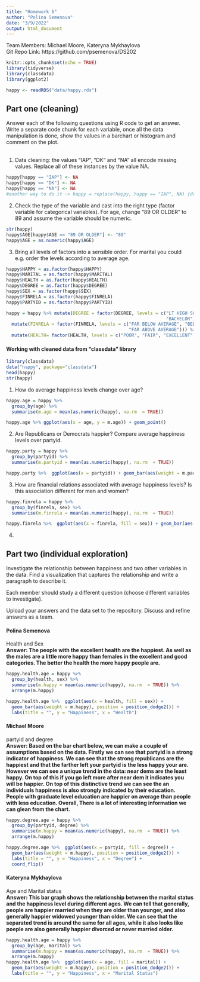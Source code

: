 ```yaml
---
title: "Homework 6"
author: "Polina Semenova"
date: "3/9/2022"
output: html_document
---
```


Team Members: Michael Moore, Kateryna Mykhaylova <br>
Git Repo Link: https://github.com/psemenova/DS202 <br>

```r
knitr::opts_chunk$set(echo = TRUE)
library(tidyverse)
library(classdata)
library(ggplot2)
```

```r
happy <- readRDS("data/happy.rds")
```

## Part one (cleaning)
Answer each of the following questions using R code to get an answer. Write a separate code chunk for each variable, once all the data manipulation is done, show the values in a barchart or histogram and comment on the plot.<br> <br>


1. Data cleaning: the values “IAP”, “DK” and “NA” all encode missing values. Replace all of these instances by the value NA. <br>
```r
happy[happy == "IAP"] <- NA
happy[happy == "DK"] <- NA
happy[happy == "NA"] <- NA
#another way to do it -> happy = replace(happy, happy == "IAP", NA) {do for each one}
```

2. Check the type of the variable and cast into the right type (factor variable for categorical variables). For age, change “89 OR OLDER” to 89 and assume the variable should be numeric. <br>
```r
str(happy)
happy$AGE[happy$AGE == "89 OR OLDER"] <- "89"
happy$AGE = as.numeric(happy$AGE)
```

3. Bring all levels of factors into a sensible order. For marital you could e.g. order the levels according to average age. <br>
```r
happy$HAPPY = as.factor(happy$HAPPY) 
happy$MARITAL = as.factor(happy$MARITAL)
happy$HEALTH = as.factor(happy$HEALTH)
happy$DEGREE = as.factor(happy$DEGREE)
happy$SEX = as.factor(happy$SEX)
happy$FINRELA = as.factor(happy$FINRELA)
happy$PARTYID = as.factor(happy$PARTYID)

happy = happy %>% mutate(DEGREE = factor(DEGREE, levels = c("LT HIGH SCHOOL","HIGH SCHOOL", "JUNIOR COLLEGE", "GRADUATE", 
                                                            "BACHELOR"))) %>% 
  mutate(FINRELA = factor(FINRELA, levels = c("FAR BELOW AVERAGE", "BELOW AVERAGE", "AVERAGE", "ABOVE AVERAGE", 
                                              "FAR ABOVE AVERAGE"))) %>%
  mutate(HEALTH= factor(HEALTH, levels = c("POOR", "FAIR", "EXCELLENT", "GOOD")))

```

#### Working with cleaned data from "classdata" library

```r
library(classdata)
data("happy", package="classdata")
head(happy)
str(happy)
```


1. How do average happiness levels change over age? <br>
```r
happy.age = happy %>%
  group_by(age) %>% 
  summarise(m.age = mean(as.numeric(happy), na.rm  = TRUE))

happy.age %>% ggplot(aes(x = age, y = m.age)) + geom_point()
```

2. Are Republicans or Democrats happier? Compare average happiness levels over partyid.<br>
```r
happy.party = happy %>%
  group_by(partyid) %>%
  summarise(m.partyid = mean(as.numeric(happy), na.rm  = TRUE))

happy.party %>%  ggplot(aes(x = partyid)) + geom_bar(aes(weight = m.partyid))
```

3. How are financial relations associated with average happiness levels? Is this association different for men and women? <br>
```r
happy.finrela = happy %>%
  group_by(finrela, sex) %>%
  summarise(m.finrela = mean(as.numeric(happy), na.rm  = TRUE))

happy.finrela %>%  ggplot(aes(x = finrela, fill = sex)) + geom_bar(aes(weight = m.finrela), position = position_dodge2())
```
4. 

## Part two (individual exploration)
Investigate the relationship between happiness and two other variables in the data. Find a visualization that captures the relationship and write a paragraph to describe it. <br>

Each member should study a different question (choose different variables to investigate). <br>

Upload your answers and the data set to the repository. Discuss and refine answers as a team. <br>

#### Polina Semenova
Health and Sex <br>
**Answer: The people with the excellent health are the happiest. As well as the males are a little more happy than females in the excellent and good categories. The better the health the more happy people are. **
```r
happy.health.age = happy %>%
  group_by(health, sex) %>%
  summarise(m.happy = mean(as.numeric(happy), na.rm  = TRUE)) %>%
  arrange(m.happy)

happy.health.age %>%  ggplot(aes(x = health, fill = sex)) + 
  geom_bar(aes(weight = m.happy), position = position_dodge2()) +
  labs(title = "", y = "Happiness", x = "Health")
```


#### Michael Moore
partyid and degree <br>
**Answer: Based on the bar chart below, we can make a couple of assumptions based on the data. Firstly we can see that partyid is a strong indicator of happiness. We can see that the strong republicans are the happiest and that the farther left your partyid is the less happy your are. However we can see a unique trend in the data: near dems are the least happy. On top of this if you go left more after near dem it indicates you will be happier. On top of this distinctive trend we can see the an individuals happiness is also strongly indicated by their education. People with graduate level education are happier on average than people with less education. Overall, There is a lot of interesting information we can glean from the chart.**
```r
happy.degree.age = happy %>%
  group_by(partyid, degree) %>%
  summarise(m.happy = mean(as.numeric(happy), na.rm  = TRUE)) %>%
  arrange(m.happy)

happy.degree.age %>%  ggplot(aes(x = partyid, fill = degree)) + 
  geom_bar(aes(weight = m.happy), position = position_dodge2()) +
  labs(title = "", y = "Happiness", x = "Degree") +
  coord_flip()
```


#### Kateryna Mykhaylova
Age and Marital status <br>
**Answer: This bar graph shows the relationship between the marital status and the happiness level during different ages. We can tell that generally, people are happier married when they are older than younger, and also generally happier widowed younger than older. We can see that the separated trend is around the same for all ages, while it also looks like poeple are also generally happier divorced or never married older.**
```r
happy.health.age = happy %>%
  group_by(age, marital) %>%
  summarise(m.happy = mean(as.numeric(happy), na.rm  = TRUE)) %>%
  arrange(m.happy)
happy.health.age %>%  ggplot(aes(x = age, fill = marital)) + 
  geom_bar(aes(weight = m.happy), position = position_dodge2()) +
  labs(title = "", y = "Happiness", x = "Marital Status")
```